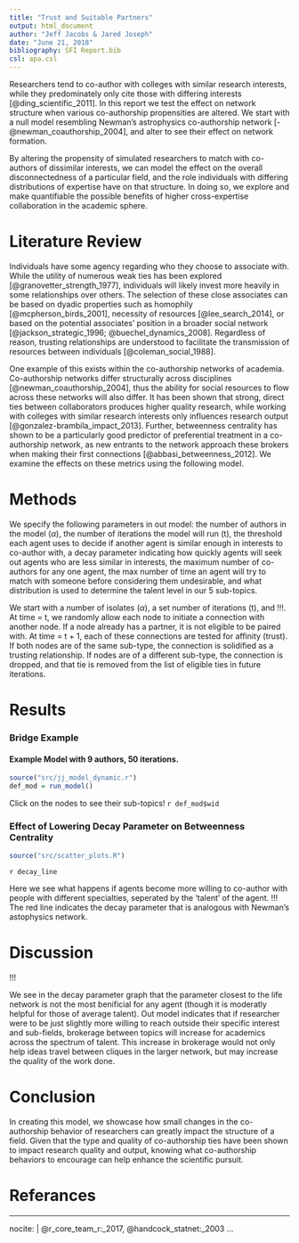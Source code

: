 ```yaml
---
title: "Trust and Suitable Partners"
output: html_document
author: "Jeff Jacobs & Jared Joseph"
date: "June 21, 2018"
bibliography: SFI Report.bib
csl: apa.csl
---
```


  Researchers tend to co-author with colleges with similar research interests, while they predominately only cite those with differing interests [@ding_scientific_2011]. In this report we test the effect on network structure when various co-authorship propensities are altered. We start with a null model resembling Newman's astrophysics co-authorship network [-@newman_coauthorship_2004], and alter <NAMES OF PARAMETERS> to see their effect on network formation.
  
  By altering the propensity of simulated researchers to match with co-authors of dissimilar interests, we can model the effect on the overall disconnectedness of a particular field, and the role individuals with differing distributions of expertise have on that structure. In doing so, we explore and make quantifiable the possible benefits of higher cross-expertise collaboration in the academic sphere.
  
# Literature Review

  Individuals have some agency regarding who they choose to associate with. While the utility of numerous weak ties has been explored [@granovetter_strength_1977], individuals will likely invest more heavily in some relationships over others. The selection of these close associates can be based on dyadic properties such as homophily [@mcpherson_birds_2001], necessity of resources [@lee_search_2014], or based on the potential associates' position in a broader social network [@jackson_strategic_1996; @buechel_dynamics_2008]. Regardless of reason, trusting relationships are understood to facilitate the transmission of resources between individuals [@coleman_social_1988].
  
  One example of this exists within the co-authorship networks of academia. Co-authorship networks differ structurally across disciplines [@newman_coauthorship_2004], thus the ability for social resources to flow across these networks will also differ. It has been shown that strong, direct ties between collaborators produces higher quality research, while working with colleges with similar research interests only influences research output [@gonzalez-brambila_impact_2013]. Further, betweenness centrality has shown to be a particularly good predictor of preferential treatment in a co-authorship network, as new entrants to the network approach these brokers when making their first connections [@abbasi_betweenness_2012]. We examine the effects on these metrics using the following model.

# Methods

  We specify the following parameters in out model: 
  the number of authors in the model ($\alpha$), 
  the number of iterations the model will run (t), 
  the threshold each agent uses to decide if another agent is similar enough in interests to co-author with,
  a decay parameter indicating how quickly agents will seek out agents who are less similar in interests,
  the maximum number of co-authors for any one agent,
  the max number of time an agent will try to match with someone before considering them undesirable,
  and what distribution is used to determine the talent level in our 5 sub-topics.


  We start with a number of isolates ($\alpha$), a set number of iterations (t), and !!!. At time = t, we randomly allow each node to initiate a connection with another node. If a node already has a partner, it is not eligible to be paired with. At time = t + 1, each of these connections are tested for affinity (trust). If both nodes are of the same sub-type, the connection is solidified as a trusting relationship. If nodes are of a different sub-type, the connection is dropped, and that tie is removed from the list of eligible ties in future iterations.

# Results
### Bridge Example
#### Example Model with 9 authors, 50 iterations.
```r
source("src/jj_model_dynamic.r")
def_mod = run_model()
```
Click on the nodes to see their sub-topics!
`r def_mod$wid`

### Effect of Lowering Decay Parameter on Betweenness Centrality
```r
source("src/scatter_plots.R")
```
`r decay_line`

Here we see what happens if agents become more willing to co-author with people with different specialties, seperated by the 'talent' of the agent. !!! <NEED TO DESCRIBE THE FANCY TALENT METRIC> The red line indicates the decay parameter that is analogous with Newman's astophysics network.

# Discussion

!!! <TALK ABOUT NET EVOLUTION GRAPH>

We see in the decay parameter graph that the parameter closest to the life network is not the most benificial for any agent (though it is moderatly helpful for those of average talent). Out model indicates that if researcher were to be just slightly more willing to reach outside their specific interest and sub-fields, brokerage between topics will increase for academics across the spectrum of talent. This increase in brokerage would not only help ideas travel between cliques in the larger network, but may increase the quality of the work done.

# Conclusion

  In creating this model, we showcase how small changes in the co-authorship behavior of researchers can greatly impact the structure of a field. Given that the type and quality of co-authorship ties have been shown to impact research quality and output, knowing what co-authorship behaviors to encourage can help enhance the scientific pursuit.

# Referances

---
nocite: | 
  @r_core_team_r:_2017, @handcock_statnet:_2003
...

